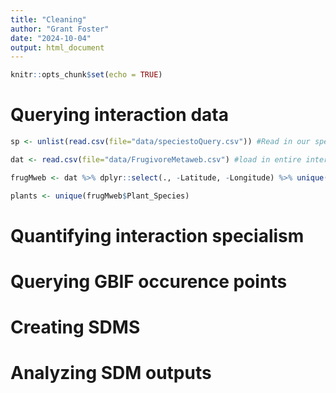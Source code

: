 ```yaml
---
title: "Cleaning"
author: "Grant Foster"
date: "2024-10-04"
output: html_document
---
```


```r
knitr::opts_chunk$set(echo = TRUE)
```

# Querying interaction data
```r
sp <- unlist(read.csv(file="data/speciestoQuery.csv")) #Read in our species names to query

dat <- read.csv(file="data/FrugivoreMetaweb.csv") #load in entire interaction set (subset of Moulatlet)

frugMweb <- dat %>% dplyr::select(., -Latitude, -Longitude) %>% unique() #Remove redundancies across location - CHANGE THIS IS YOU CARE ABOUT EDGE WEIGHTS

plants <- unique(frugMweb$Plant_Species)
```


# Quantifying interaction specialism



# Querying GBIF occurence points

# Creating SDMS

# Analyzing SDM outputs

